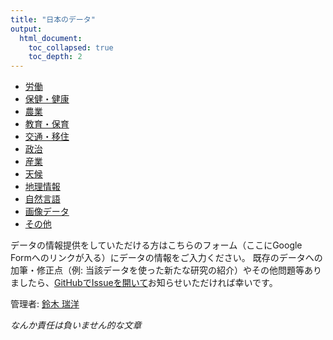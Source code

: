 ```yaml
---
title: "日本のデータ"
output: 
  html_document:
    toc_collapsed: true
    toc_depth: 2
---
```


- [労働](labor.html)
- [保健・健康](health.html)
- [農業](agriculture.html)
- [教育・保育](education.html)
- [交通・移住](transportation.html)
- [政治](politics.html)
- [産業](industry.html)
- [天候](weather.html)
- [地理情報](geo.html)
- [自然言語](nlp.html)
- [画像データ](image.html)
- [その他](other.html)


<!-- データの情報提供をしていただける方は[こちらのフォーム](https://docs.google.com/forms/d/e/1FAIpQLScoBlO5OZa0Q5Cd23O5zMoKwOVxhN6F65Mn2HQVWSlVaHDqXg/viewform?usp=sf_link)にデータの情報をご入力ください。 -->
データの情報提供をしていただける方はこちらのフォーム（ここにGoogle Formへのリンクが入る）にデータの情報をご入力ください。
既存のデータへの加筆・修正点（例: 当該データを使った新たな研究の紹介）やその他問題等ありましたら、[GitHubでIssueを開いて](https://github.com/mizuhirosuzuki/jpn_data/issues)お知らせいただければ幸いです。

管理者: [鈴木 瑞洋](https://github.com/mizuhirosuzuki)

*なんか責任は負いません的な文章*


